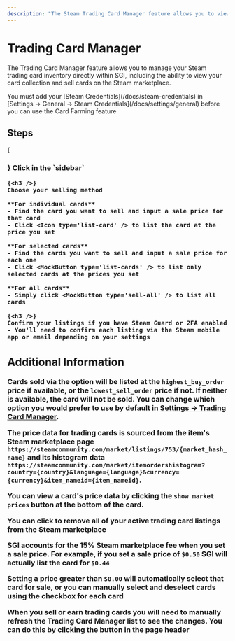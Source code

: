 ```yaml
---
description: "The Steam Trading Card Manager feature allows you to view, list, and sell your Steam trading card inventory directly within SGI."
---
```




# Trading Card Manager

The Trading Card Manager feature allows you to manage your Steam trading card inventory directly within SGI, including the ability to view your card collection and sell cards on the Steam marketplace.

<Callout type="info">
    You must add your [Steam Credentials](/docs/steam-credentials) in [Settings → General → Steam Credentials](/docs/settings/general) before you can use the Card Farming feature
</Callout>

## Steps

<Steps>
    {<h3 />}
    Click <Icon type='market' /> in the `sidebar`
    
    {<h3 />}
    Choose your selling method
    
    **For individual cards**
    - Find the card you want to sell and input a sale price for that card
    - Click <Icon type='list-card' /> to list the card at the price you set

    **For selected cards**
    - Find the cards you want to sell and input a sale price for each one
    - Click <MockButton type='list-cards' /> to list only selected cards at the prices you set
    
    **For all cards**
    - Simply click <MockButton type='sell-all' /> to list all cards

    {<h3 />}
    Confirm your listings if you have Steam Guard or 2FA enabled
    - You'll need to confirm each listing via the Steam mobile app or email depending on your settings
</Steps>

## Additional Information

Cards sold via the <MockButton type='sell-all' /> option will be listed at the `highest_buy_order` price if available, or the `lowest_sell_order` price if not. If neither is available, the card will not be sold. You can change which option you would prefer to use by default in [Settings → Trading Card Manager](/docs/settings/trading-card-manager).

The price data for trading cards is sourced from the item's Steam marketplace page `https://steamcommunity.com/market/listings/753/{market_hash_name}` and its histogram data `https://steamcommunity.com/market/itemordershistogram?country={country}&language={language}&currency={currency}&item_nameid={item_nameid}`.

You can view a card's price data by clicking the `show market prices` button at the bottom of the card.

You can click <MockButton type='remove-all'/> to remove all of your active trading card listings from the Steam marketplace

SGI accounts for the 15% Steam marketplace fee when you set a sale price. For example, if you set a sale price of `$0.50` SGI will actually list the card for `$0.44`

Setting a price greater than `$0.00` will automatically select that card for sale, or you can manually select and deselect cards using the checkbox for each card

When you sell or earn trading cards you will need to manually refresh the Trading Card Manager list to see the changes. You can do this by clicking the <Icon type='refresh' /> button in the page header